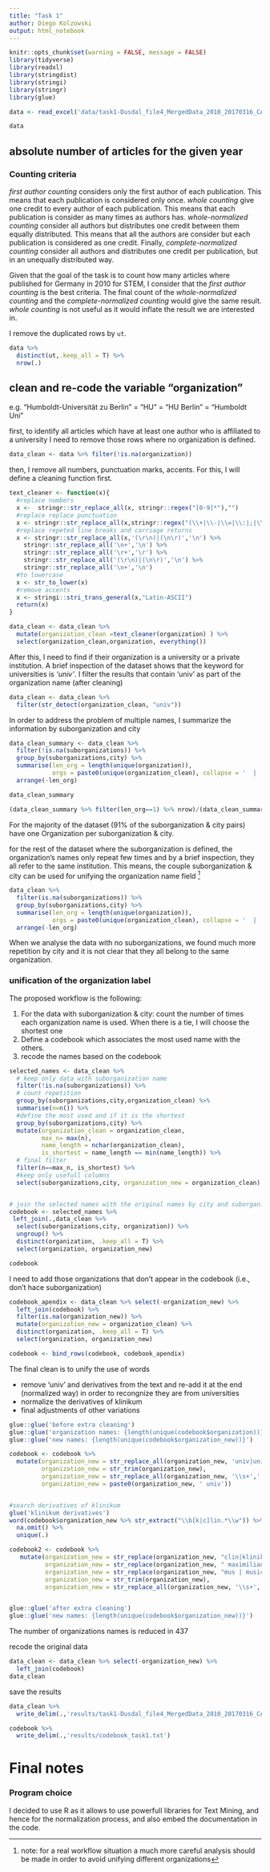 ```yaml
---
title: "Task 1"
author: Diego Kolzowski
output: html_notebook
---
```


```r
knitr::opts_chunk$set(warning = FALSE, message = FALSE)
library(tidyverse)
library(readxl)
library(stringdist)
library(stringi)
library(stringr)
library(glue)
```

```r
data <- read_excel('data/task1-Dusdal_file4_MergedData_2010_20170316_CANDIDATES.xlsx')
```

```r
data
```


## absolute number of articles for the given year

### Counting criteria

_first author counting_ considers only the first author of each publication. This means that each publication is considered only once. _whole counting_ give one credit to every author of each publication. This means that each publication is consider as many times as authors has. _whole-normalized counting_ consider all authors but distributes one credit between them equally distributed. This means that all the authors are consider but each publication is considered as one credit. Finally, _complete-normalized counting_ consider all authors and distributes one credit per publication, but in an unequally distributed way.

Given that the goal of the task is to count how many articles where published for Germany in 2010 for STEM, I consider that the _first author counting_ is the best criteria. The final count of the _whole-normalized counting_ and the _complete-normalized counting_ would give the same result. _whole counting_ is not useful as it would inflate the result we are interested in.


I remove the duplicated rows by `ut`.
```r
data %>% 
  distinct(ut,.keep_all = T) %>% 
  nrow(.)
```



## clean and re-code the variable “organization”

e.g. “Humboldt-Universität zu Berlin” = “HU” = “HU Berlin” = “Humboldt Uni”


first, to identify all articles which have at least one author who is affiliated to a university I need to remove those rows where no organization is defined.
```r
data_clean <- data %>% filter(!is.na(organization))
```

then, I remove all numbers, punctuation marks, accents. For this, I will define a cleaning function first.
```r

text_cleaner <- function(x){
  #replace numbers
  x <-  stringr::str_replace_all(x, stringr::regex("[0-9]*"),"")
  #replace replace punctuation
  x <- stringr::str_replace_all(x,stringr::regex("(\\+|\\-|\\=|\\:|;|\\.|,|_|\\?|¿|\\!|¡|\\\\|\\(|\\)|\\||\\^|\\>|\\<|\\/|#|\\$|%|&|\"|\\*|\\{|\\}|`|\\[|´|\\]|@|¨|°|ª)"),"")
  #replace repeted line breaks and carriage returns
  x <- stringr::str_replace_all(x,'(\r\n)|(\n\r)','\n') %>%
    stringr::str_replace_all('\n+','\n') %>%
    stringr::str_replace_all('\r+','\r') %>%
    stringr::str_replace_all('(\r\n)|(\n\r)','\n') %>%
    stringr::str_replace_all('\n+','\n')
  #to lowercase
  x <- str_to_lower(x)
  #remove accents
  x <- stringi::stri_trans_general(x,"Latin-ASCII")
  return(x)
}

data_clean <- data_clean %>% 
  mutate(organization_clean =text_cleaner(organization) ) %>% 
  select(organization_clean,organization, everything())
```

After this, I need to find if their organization is a university or a private institution.
A brief inspection of the dataset shows that the keyword for universities is _'univ'_. I filter the results that contain 'univ' as part of the organization name (after cleaning)

```r
data_clean <- data_clean %>% 
  filter(str_detect(organization_clean, "univ")) 
```

In order to address the problem of multiple names, I summarize the information by suborganization and city

```r
data_clean_summary <- data_clean %>% 
  filter(!is.na(suborganizations)) %>%
  group_by(suborganizations,city) %>% 
  summarise(len_org = length(unique(organization)),
            orgs = paste0(unique(organization_clean), collapse = '  | ')) %>% 
  arrange(-len_org)

data_clean_summary
```


```r
(data_clean_summary %>% filter(len_org==1) %>% nrow)/(data_clean_summary %>% nrow)

```

For the majority of the dataset (91% of the suborganization & city pairs) have one Organization per suborganization & city. 

for the rest of the dataset where the suborganization is defined, the organization's names only repeat few times and by a brief inspection, they all refer to the same institution. This means, the couple suborganization & city can be used for unifying the organization name field ^[note: for a real workflow situation a much more careful analysis should be made in order to avoid unifying different organizations]




```r
data_clean %>% 
  filter(is.na(suborganizations)) %>%
  group_by(suborganizations,city) %>% 
  summarise(len_org = length(unique(organization)),
            orgs = paste0(unique(organization_clean), collapse = '  | ')) %>% 
  arrange(-len_org)
```

When we analyse the data with no suborganizations, we found much more repetition by city and it is not clear that they all belong to the same organization.


### unification of the organization label

The proposed workflow is the following:

1. For the data with suborganization & city: count the number of times each organization name is used. When there is a tie, I will choose the shortest one
2. Define a codebook which associates the most used name with the others.
3. recode the names based on the codebook


```r
selected_names <- data_clean %>% 
  # keep only data with suborganization name
  filter(!is.na(suborganizations)) %>%
  # count repetition 
  group_by(suborganizations,city,organization_clean) %>% 
  summarise(n=n()) %>% 
  #define the most used and if it is the shortest
  group_by(suborganizations,city) %>% 
  mutate(organization_clean = organization_clean,
         max_n= max(n),
         name_length = nchar(organization_clean),
         is_shortest = name_length == min(name_length)) %>% 
  # final filter
  filter(n==max_n, is_shortest) %>% 
  #keep only usefull columns
  select(suborganizations,city, organization_new = organization_clean)



```


```r
# join the selected names with the original names by city and suborganization
codebook <- selected_names %>% 
 left_join(.,data_clean %>% 
  select(suborganizations,city, organization)) %>% 
  ungroup() %>% 
  distinct(organization, .keep_all = T) %>% 
  select(organization, organization_new)

codebook
```

I need to add those organizations that don't appear in the codebook (i.e., don't hace suborganization)

```r
codebook_apendix <- data_clean %>% select(-organization_new) %>% 
  left_join(codebook) %>% 
  filter(is.na(organization_new)) %>% 
  mutate(organization_new = organization_clean) %>% 
  distinct(organization, .keep_all = T) %>% 
  select(organization, organization_new) 

codebook <- bind_rows(codebook, codebook_apendix)
```


The final clean is to unify the use of words

- remove 'univ' and derivatives from the text and re-add it at the end (normalized way) in order to recongnize they are from universities
- normalize the derivatives of klinikum
- final adjustments of other variations


```r
glue::glue('before extra cleaning')
glue::glue('organization names: {length(unique(codebook$organization))}')
glue::glue('new names: {length(unique(codebook$organization_new))}')

codebook <- codebook %>% 
  mutate(organization_new = str_replace_all(organization_new, 'univ|universitat',''),
         organization_new = str_trim(organization_new),
         organization_new = str_replace_all(organization_new, '\\s+',' '),
         organization_new = paste0(organization_new, ' univ'))


#search derivatives of klinikum
glue('klinikum derivatives')
word(codebook$organization_new %>% str_extract("\\b[k|c]lin.*\\w")) %>% 
  na.omit() %>% 
  unique(.)

codebook2 <- codebook %>% 
   mutate(organization_new = str_replace(organization_new, "clin|klinikum|klinikums|kliniken|kliniku|klinkum ",' klin '),
          organization_new = str_replace(organization_new, " maximilian | maximilians | maximillian | maximillians ",' maximilian '),
          organization_new = str_replace(organization_new, "mus | music ",' music '),
          organization_new = str_trim(organization_new),
          organization_new = str_replace_all(organization_new, '\\s+',' '),)


glue::glue('after extra cleaning')
glue::glue('new names: {length(unique(codebook$organization_new))}')
```


The number of organizations names is reduced in 437

recode the original data

```r
data_clean <- data_clean %>% select(-organization_new) %>% 
  left_join(codebook)
data_clean
```

save the results

```r
data_clean %>% 
  write_delim(.,'results/task1-Dusdal_file4_MergedData_2010_20170316_CANDIDATES_results.txt')

codebook %>% 
  write_delim(.,'results/codebook_task1.txt')
```



# Final notes

### Program choice

I decided to use R as it allows to use powerfull libraries for Text Mining, and hence for the normalization process, and also embed the documentation in the code. 
